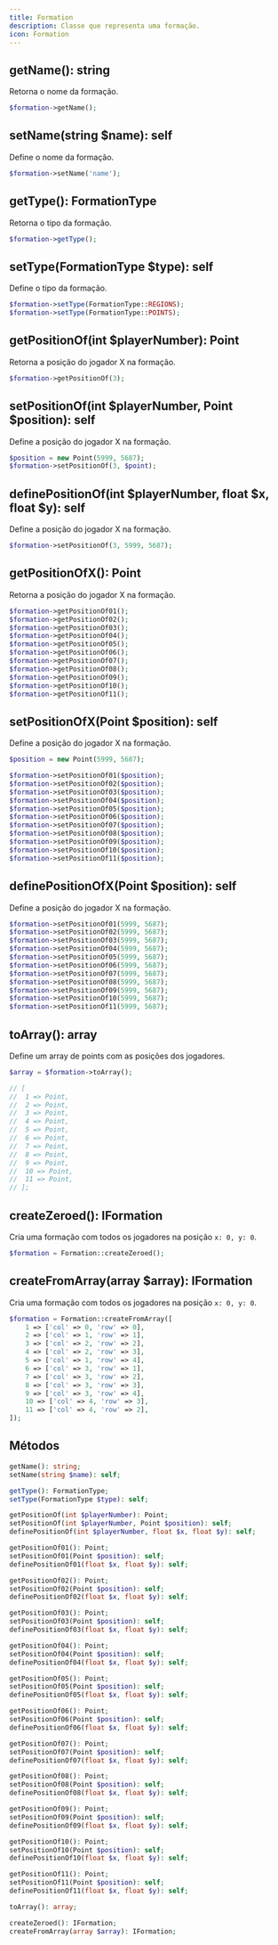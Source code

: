 ```yaml
---
title: Formation
description: Classe que representa uma formação.
icon: Formation
---
```


## getName(): string

Retorna o nome da formação.

```php
$formation->getName();
```

## setName(string $name): self

Define o nome da formação.

```php
$formation->setName('name');
```

## getType(): FormationType

Retorna o tipo da formação.

```php
$formation->getType();
```

## setType(FormationType $type): self

Define o tipo da formação.

```php
$formation->setType(FormationType::REGIONS);
$formation->setType(FormationType::POINTS);
```

## getPositionOf(int $playerNumber): Point

Retorna a posição do jogador X na formação.

```php
$formation->getPositionOf(3);
```

## setPositionOf(int $playerNumber, Point $position): self

Define a posição do jogador X na formação.

```php
$position = new Point(5999, 5687);
$formation->setPositionOf(3, $point);
```

## definePositionOf(int $playerNumber, float $x, float $y): self

Define a posição do jogador X na formação.

```php
$formation->setPositionOf(3, 5999, 5687);
```

## getPositionOfX(): Point

Retorna a posição do jogador X na formação.

```php
$formation->getPositionOf01();
$formation->getPositionOf02();
$formation->getPositionOf03();
$formation->getPositionOf04();
$formation->getPositionOf05();
$formation->getPositionOf06();
$formation->getPositionOf07();
$formation->getPositionOf08();
$formation->getPositionOf09();
$formation->getPositionOf10();
$formation->getPositionOf11();
```

## setPositionOfX(Point $position): self

Define a posição do jogador X na formação.

```php
$position = new Point(5999, 5687);

$formation->setPositionOf01($position);
$formation->setPositionOf02($position);
$formation->setPositionOf03($position);
$formation->setPositionOf04($position);
$formation->setPositionOf05($position);
$formation->setPositionOf06($position);
$formation->setPositionOf07($position);
$formation->setPositionOf08($position);
$formation->setPositionOf09($position);
$formation->setPositionOf10($position);
$formation->setPositionOf11($position);
```

## definePositionOfX(Point $position): self

Define a posição do jogador X na formação.

```php
$formation->setPositionOf01(5999, 5687);
$formation->setPositionOf02(5999, 5687);
$formation->setPositionOf03(5999, 5687);
$formation->setPositionOf04(5999, 5687);
$formation->setPositionOf05(5999, 5687);
$formation->setPositionOf06(5999, 5687);
$formation->setPositionOf07(5999, 5687);
$formation->setPositionOf08(5999, 5687);
$formation->setPositionOf09(5999, 5687);
$formation->setPositionOf10(5999, 5687);
$formation->setPositionOf11(5999, 5687);
```

## toArray(): array

Define um array de points com as posições dos jogadores.

```php
$array = $formation->toArray();

// [
// 	1 => Point,
// 	2 => Point,
// 	3 => Point,
// 	4 => Point,
// 	5 => Point,
// 	6 => Point,
// 	7 => Point,
// 	8 => Point,
// 	9 => Point,
// 	10 => Point,
// 	11 => Point,
// ];
```

## createZeroed(): IFormation

Cria uma formação com todos os jogadores na posição `x: 0, y: 0`.

```php
$formation = Formation::createZeroed();
```

## createFromArray(array $array): IFormation

Cria uma formação com todos os jogadores na posição `x: 0, y: 0`.

```php
$formation = Formation::createFromArray([
	1 => ['col' => 0, 'row' => 0],
    2 => ['col' => 1, 'row' => 1],
    3 => ['col' => 2, 'row' => 2],
    4 => ['col' => 2, 'row' => 3],
    5 => ['col' => 1, 'row' => 4],
    6 => ['col' => 3, 'row' => 1],
    7 => ['col' => 3, 'row' => 2],
    8 => ['col' => 3, 'row' => 3],
    9 => ['col' => 3, 'row' => 4],
    10 => ['col' => 4, 'row' => 3],
    11 => ['col' => 4, 'row' => 2],
]);
```

## Métodos

```php
getName(): string;
setName(string $name): self;

getType(): FormationType;
setType(FormationType $type): self;

getPositionOf(int $playerNumber): Point;
setPositionOf(int $playerNumber, Point $position): self;
definePositionOf(int $playerNumber, float $x, float $y): self;

getPositionOf01(): Point;
setPositionOf01(Point $position): self;
definePositionOf01(float $x, float $y): self;

getPositionOf02(): Point;
setPositionOf02(Point $position): self;
definePositionOf02(float $x, float $y): self;

getPositionOf03(): Point;
setPositionOf03(Point $position): self;
definePositionOf03(float $x, float $y): self;

getPositionOf04(): Point;
setPositionOf04(Point $position): self;
definePositionOf04(float $x, float $y): self;

getPositionOf05(): Point;
setPositionOf05(Point $position): self;
definePositionOf05(float $x, float $y): self;

getPositionOf06(): Point;
setPositionOf06(Point $position): self;
definePositionOf06(float $x, float $y): self;

getPositionOf07(): Point;
setPositionOf07(Point $position): self;
definePositionOf07(float $x, float $y): self;

getPositionOf08(): Point;
setPositionOf08(Point $position): self;
definePositionOf08(float $x, float $y): self;

getPositionOf09(): Point;
setPositionOf09(Point $position): self;
definePositionOf09(float $x, float $y): self;

getPositionOf10(): Point;
setPositionOf10(Point $position): self;
definePositionOf10(float $x, float $y): self;

getPositionOf11(): Point;
setPositionOf11(Point $position): self;
definePositionOf11(float $x, float $y): self;

toArray(): array;

createZeroed(): IFormation;
createFromArray(array $array): IFormation;
```

